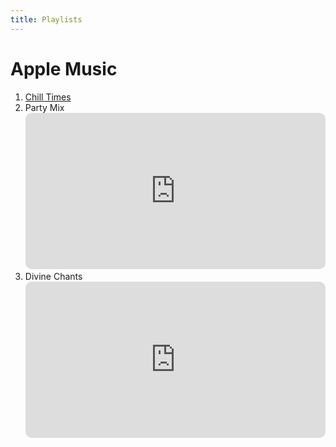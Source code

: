 ```yaml
---
title: Playlists
---
```


# Apple Music
1. [Chill Times](https://music.apple.com/in/playlist/chill-time/pl.u-11zBJ7afNDbqyJ9)
2. Party Mix  
    <iframe allow="autoplay *; encrypted-media *; fullscreen *; clipboard-write" frameborder="0" height="250" style="width:100%;max-width:660px;overflow:hidden;border-radius:10px;" sandbox="allow-forms allow-popups allow-same-origin allow-scripts allow-storage-access-by-user-activation allow-top-navigation-by-user-activation" src="https://embed.music.apple.com/in/playlist/party/pl.u-d2b05ZYsL04o9R2"></iframe>
3. Divine Chants 
   <iframe allow="autoplay *; encrypted-media *; fullscreen *; clipboard-write" frameborder="0" height="250" style="width:100%;max-width:660px;overflow:hidden;border-radius:10px;" sandbox="allow-forms allow-popups allow-same-origin allow-scripts allow-storage-access-by-user-activation allow-top-navigation-by-user-activation" src="https://embed.music.apple.com/in/playlist/divine/pl.u-e98lGaDHaxdVrA0"></iframe>